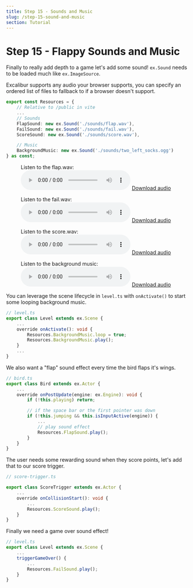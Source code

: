 ```yaml
---
title: Step 15 - Sounds and Music
slug: /step-15-sound-and-music
section: Tutorial
---
```



# Step 15 - Flappy Sounds and Music

Finally to really add depth to a game let's add some sound! `ex.Sound` needs to be loaded much like `ex.ImageSource`.

Excalibur supports any audio your browser supports, you can specify an ordered list of files to fallback to if a browser doesn't support.

```typescript
export const Resources = {
    // Relative to /public in vite
    ...
    // Sounds
    FlapSound: new ex.Sound('./sounds/flap.wav'),
    FailSound: new ex.Sound('./sounds/fail.wav'),
    ScoreSound: new ex.Sound('./sounds/score.wav'),

    // Music
    BackgroundMusic: new ex.Sound('./sounds/two_left_socks.ogg')
} as const;
```
<figure>
  <figcaption>Listen to the flap.wav:</figcaption>
  <audio controls src={Flap}></audio>
  <a href={Flap}> Download audio </a>
</figure>
<figure>
  <figcaption>Listen to the fail.wav:</figcaption>
  <audio controls src={Fail}></audio>
  <a href={Fail}> Download audio </a>
</figure>
<figure>
  <figcaption>Listen to the score.wav:</figcaption>
  <audio controls src={Score}></audio>
  <a href={Score}> Download audio </a>
</figure>
<figure>
  <figcaption>Listen to the background music:</figcaption>
  <audio controls src={BackgroundMusic}></audio>
  <a href={BackgroundMusic}> Download audio </a>
</figure>


You can leverage the scene lifecycle in `level.ts` with `onActivate()` to start some looping background music.

```typescript
// level.ts
export class Level extends ex.Scene {
    ...
    override onActivate(): void {
        Resources.BackgroundMusic.loop = true;
        Resources.BackgroundMusic.play();
    }
    ...
}
```

We also want a "flap" sound effect every time the bird flaps it's wings.

```typescript
// bird.ts
export class Bird extends ex.Actor {
    ...
    override onPostUpdate(engine: ex.Engine): void {
        if (!this.playing) return;

        // if the space bar or the first pointer was down
        if (!this.jumping && this.isInputActive(engine)) {
            ...
            // play sound effect
            Resources.FlapSound.play();
        }
    }
}

```

The user needs some rewarding sound when they score points, let's add that to our score trigger.

```typescript
// score-trigger.ts

export class ScoreTrigger extends ex.Actor {
    ...
    override onCollisionStart(): void {
        ...
        Resources.ScoreSound.play();
    }
}

```

Finally we need a game over sound effect!

```typescript
// level.ts
export class Level extends ex.Scene {
    ...
    triggerGameOver() {
        ...
        Resources.FailSound.play();
    }
}
```
